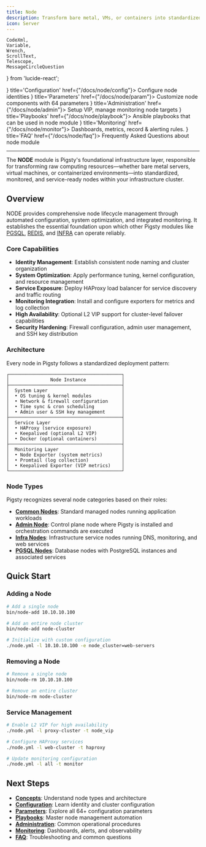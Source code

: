 ```yaml
---
title: Node
description: Transform bare metal, VMs, or containers into standardized infrastructure nodes with monitoring, service exposure, and high availability features.
icon: Server
---
```



    CodeXml,
    Variable,
    Wrench,
    ScrollText,
    Telescope,
    MessageCircleQuestion
} from 'lucide-react';


<Cards>
    <Card icon={<CodeXml className="text-sky-700"/>} title='Configuration' href={"/docs/node/config"}>
        Configure node identities
    </Card>
    <Card icon={<Variable className="text-amber-500"/>} title='Parameters' href={"/docs/node/param"}>
        Customize node components with 64 parameters
    </Card>
    <Card icon={<Wrench className={"text-violet-500"}/>} title='Administration' href={"/docs/node/admin"}>
        Setup VIP, manage monitoring node targets
    </Card>
    <Card icon={<ScrollText className="text-blue-400"/>} title='Playbooks' href={"/docs/node/playbook"}>
        Ansible playbooks that can be used in node module
    </Card>
    <Card icon={<Telescope className="text-orange-600"/>} title='Monitoring' href={"/docs/node/monitor"}>
        Dashboards, metrics, record & alerting rules.
    </Card>
    <Card icon={<MessageCircleQuestion className="text-emerald-600"/>} title='FAQ' href={"/docs/node/faq"}>
        Frequently Asked Questions about node module
    </Card>
</Cards>

--------

The **NODE** module is Pigsty's foundational infrastructure layer, responsible for transforming raw computing resources—whether bare metal servers, virtual machines, or containerized environments—into standardized, monitored, and service-ready nodes within your infrastructure cluster.

## Overview

NODE provides comprehensive node lifecycle management through automated configuration, system optimization, and integrated monitoring. It establishes the essential foundation upon which other Pigsty modules like [PGSQL](/docs/pgsql), [REDIS](/docs/redis), and [INFRA](/docs/infra) can operate reliably.

### Core Capabilities

- **Identity Management**: Establish consistent node naming and cluster organization
- **System Optimization**: Apply performance tuning, kernel configuration, and resource management
- **Service Exposure**: Deploy HAProxy load balancer for service discovery and traffic routing
- **Monitoring Integration**: Install and configure exporters for metrics and log collection
- **High Availability**: Optional L2 VIP support for cluster-level failover capabilities
- **Security Hardening**: Firewall configuration, admin user management, and SSH key distribution

### Architecture

Every node in Pigsty follows a standardized deployment pattern:

```
┌─────────────────────────────────────────┐
│               Node Instance             │
├─────────────────────────────────────────┤
│  System Layer                           │
│  • OS tuning & kernel modules           │
│  • Network & firewall configuration     │
│  • Time sync & cron scheduling          │
│  • Admin user & SSH key management      │
├─────────────────────────────────────────┤
│  Service Layer                          │
│  • HAProxy (service exposure)           │
│  • Keepalived (optional L2 VIP)         │
│  • Docker (optional containers)         │
├─────────────────────────────────────────┤
│  Monitoring Layer                       │
│  • Node Exporter (system metrics)       │
│  • Promtail (log collection)            │
│  • Keepalived Exporter (VIP metrics)    │
└─────────────────────────────────────────┘
```

### Node Types

Pigsty recognizes several node categories based on their roles:

- **[Common Nodes](/docs/node/concept/#common-node)**: Standard managed nodes running application workloads
- **[Admin Node](/docs/node/concept/#admin-node)**: Control plane node where Pigsty is installed and orchestration commands are executed
- **[Infra Nodes](/docs/node/concept/#infra-node)**: Infrastructure service nodes running DNS, monitoring, and web services
- **[PGSQL Nodes](/docs/node/concept/#pgsql-node)**: Database nodes with PostgreSQL instances and associated services

## Quick Start

### Adding a Node

```bash
# Add a single node
bin/node-add 10.10.10.100

# Add an entire node cluster
bin/node-add node-cluster

# Initialize with custom configuration
./node.yml -l 10.10.10.100 -e node_cluster=web-servers
```

### Removing a Node

```bash
# Remove a single node
bin/node-rm 10.10.10.100

# Remove an entire cluster
bin/node-rm node-cluster
```

### Service Management

```bash
# Enable L2 VIP for high availability
./node.yml -l proxy-cluster -t node_vip

# Configure HAProxy services
./node.yml -l web-cluster -t haproxy

# Update monitoring configuration
./node.yml -l all -t monitor
```

## Next Steps

- **[Concepts](/docs/node/concept)**: Understand node types and architecture
- **[Configuration](/docs/node/config)**: Learn identity and cluster configuration
- **[Parameters](/docs/node/param)**: Explore all 64+ configuration parameters
- **[Playbooks](/docs/node/playbook)**: Master node management automation
- **[Administration](/docs/node/admin)**: Common operational procedures
- **[Monitoring](/docs/node/monitor)**: Dashboards, alerts, and observability
- **[FAQ](/docs/node/faq)**: Troubleshooting and common questions

